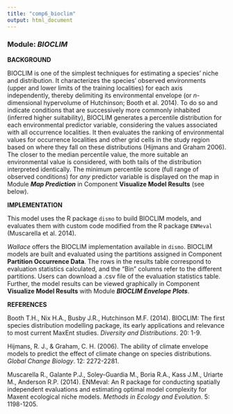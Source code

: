 ---
title: "comp6_bioclim"
output: html_document
---

### **Module:** ***BIOCLIM***

**BACKGROUND**

BIOCLIM is one of the simplest techniques for estimating a species’ niche and distribution. It characterizes the species’ observed environments (upper and lower limits of the training localities) for each axis independently, thereby delimiting its environmental envelope (or *n*-dimensional hypervolume of Hutchinson; Booth et al. 2014). To do so and indicate conditions that are successively more commonly inhabited (inferred higher suitability), BIOCLIM generates a percentile distribution for each environmental predictor variable, considering the values associated with all occurrence localities. It then evaluates the ranking of environmental values for occurrence localities and other grid cells in the study region based on where they fall on these distributions (Hijmans and Graham 2006). The closer to the median percentile value, the more suitable an environmental value is considered, with both tails of the distribution interpreted identically. The minimum percentile score (full range of observed conditions) for *any* predictor variable is displayed on the map in Module ***Map Prediction*** in Component **Visualize Model Results** (see below). 

**IMPLEMENTATION**

This model uses the R package `dismo` to build BIOCLIM models, and evaluates them with custom code modified from the R package `ENMeval` (Muscarella et al. 2014). 

*Wallace* offers the BIOCLIM implementation available in `dismo`. BIOCLIM models are built and evaluated using the partitions assigned in Component **Partition Occurrence Data**. The rows in the results table correspond to evaluation statistics calculated, and the “Bin” columns refer to the different partitions. Users can download a .csv file of the evaluation statistics table. Further, the model results can be viewed graphically in Component **Visualize Model Results** with Module ***BIOCLIM Envelope Plots***.

**REFERENCES** 

Booth T.H., Nix H.A., Busby J.R., Hutchinson M.F. (2014). BIOCLIM: The first species distribution modelling package, its early applications and relevance to most current MaxEnt studies. *Diversity and Distributions*. 20: 1-9.

Hijmans, R. J., & Graham, C. H. (2006). The ability of climate envelope models to predict the effect of climate change on species distributions. *Global Change Biology*. 12: 2272-2281.

Muscarella R., Galante P.J., Soley-Guardia M., Boria R.A., Kass J.M., Uriarte M., Anderson R.P. (2014). ENMeval: An R package for conducting spatially independent evaluations and estimating optimal model complexity for Maxent ecological niche models. *Methods in Ecology and Evolution*. 5: 1198-1205.
